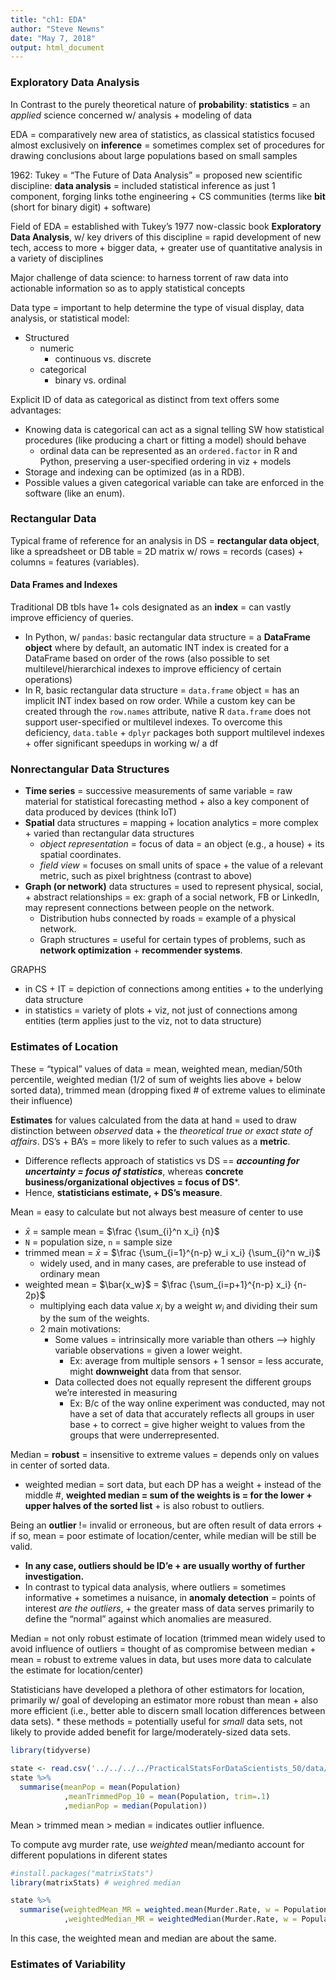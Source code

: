 ```yaml
---
title: "ch1: EDA"
author: "Steve Newns"
date: "May 7, 2018"
output: html_document
---
```


### Exploratory Data Analysis

In Contrast to the purely theoretical nature of **probability**: **statistics** = an *applied* science concerned w/ analysis + modeling of data

EDA = comparatively new area of statistics, as classical statistics focused almost exclusively on **inference** = sometimes complex set of procedures for drawing conclusions about large populations based on small samples

1962: Tukey = “The Future of Data Analysis” = proposed new scientific discipline: **data analysis** = included statistical inference as just 1 component, forging links tothe engineering + CS communities (terms like **bit** (short for binary digit) + software)

Field of EDA = established with Tukey’s 1977 now-classic book **Exploratory Data Analysis**, w/ key drivers of this discipline = rapid development of new tech, access to more + bigger data, + greater use of quantitative analysis in a variety of disciplines

Major challenge of data science: to harness torrent of raw data into actionable information so as to apply statistical concepts

Data type = important to help determine the type of visual display, data analysis, or statistical model:

* Structured
  * numeric
    * continuous vs. discrete
  * categorical
    * binary vs. ordinal
    
Explicit ID of data as categorical as distinct from text offers some advantages:

* Knowing data is categorical can act as a signal telling SW how statistical procedures (like producing a chart or fitting a model) should behave
  * ordinal data can be represented as an `ordered.factor` in R and Python, preserving a user-specified ordering in viz + models
* Storage and indexing can be optimized (as in a RDB).
* Possible values a given categorical variable can take are enforced in the software (like an enum).

### Rectangular Data

Typical frame of reference for an analysis in DS = **rectangular data object**, like a spreadsheet or DB table = 2D matrix w/ rows = records (cases) + columns = features (variables).

#### Data Frames and Indexes
Traditional DB tbls have 1+ cols designated as an **index** = can vastly improve efficiency of queries. 

* In Python, w/ `pandas`: basic rectangular data structure = a **DataFrame object** where by default, an automatic INT index is created for a DataFrame based on order of the rows (also possible to set multilevel/hierarchical indexes to improve efficiency of certain operations)
* In R, basic rectangular data structure = `data.frame` object =  has an implicit INT index based on row order. While a custom key can
be created through the `row.names` attribute, native R `data.frame` does not support user-specified or multilevel indexes. To overcome this deficiency, `data.table` + `dplyr` packages both support multilevel indexes + offer significant speedups in working w/ a df 

### Nonrectangular Data Structures

* **Time series** = successive measurements of same variable = raw material for statistical forecasting method + also a key component of
data produced by devices (think IoT)
* **Spatial** data structures = mapping + location analytics = more complex + varied than rectangular data structures 
  * *object representation* = focus of data = an object (e.g., a house) + its spatial coordinates.
  * *field view*  = focuses on small units of space + the value of a relevant metric, such as pixel brightness (contrast to above)
* **Graph (or network)** data structures = used to represent physical, social, + abstract relationships = ex: graph of a social network, FB or LinkedIn, may represent connections between people on the network.
  * Distribution hubs connected by roads = example of a physical network.
  * Graph structures = useful for certain types of problems, such as **network optimization** + **recommender systems**.

GRAPHS

* in CS + IT = depiction of connections among entities + to the underlying data structure
* in statistics = variety of plots + viz, not just of connections among entities (term applies just to the viz, not to data structure)

### Estimates of Location

These = "typical" values of data = mean, weighted mean, median/50th percentile, weighted median (1/2 of sum of weights lies above + below sorted data), trimmed mean (dropping fixed # of extreme values to eliminate their influence)

**Estimates** for values calculated from the data at hand = used to draw distinction between *observed* data + the *theoretical true or exact state of affairs*. DS's + BA's = more likely to refer to such values as a **metric**.
  
* Difference reflects approach of statistics vs DS == ***accounting for uncertainty = focus of statistics***, whereas **concrete business/organizational objectives = focus of DS***. 
* Hence, **statisticians estimate, + DS's measure**.

Mean = easy to calculate but not always best measure of center to use 

  * $\bar{x}$ = sample mean = $\frac {\sum_{i}^n x_i} {n}$
  * `N` = population size, `n` = sample size
  * trimmed mean = $\bar{x}$ = $\frac {\sum_{i=1}^{n-p} w_i x_i} {\sum_{i}^n w_i}$
    * widely used, and in many cases, are preferable to use instead of ordinary mean
  * weighted mean = $\bar{x_w}$ = $\frac {\sum_{i=p+1}^{n-p} x_i} {n-2p}$
    * multiplying each data value $x_i$ by a weight $w_i$  and dividing their sum by the sum of the weights.
    * 2 main motivations:
      * Some values = intrinsically more variable than others --> highly variable observations = given a lower weight. 
        * Ex: average from multiple sensors + 1 sensor = less accurate, might **downweight** data from that sensor.
      * Data collected does not equally represent the different groups we're interested in measuring
        * Ex: B/c of the way online experiment was conducted, may not have a set of data that accurately reflects all groups in user base + to correct = give higher weight to values from the groups that were underrepresented.
        
Median = **robust** = insensitive to extreme values = depends only on values in center of sorted data.

  * weighted median = sort data, but each DP has a weight + instead of the middle #, **weighted median = sum of the weights is = for the lower + upper halves of the sorted list** + is also robust to outliers.
  
Being an **outlier** != invalid or erroneous, but are often result of data errors + if so, mean = poor estimate of location/center, while median will be still be valid. 

  * **In any case, outliers should be ID'e + are usually worthy of further investigation.**
  * In contrast to typical data analysis, where outliers = sometimes informative + sometimes a nuisance, in **anomaly detection** = points of interest *are the outliers*, + the greater mass of data serves primarily to define the “normal” against which anomalies are measured.

Median = not only robust estimate of location (trimmed mean widely used to avoid influence of outliers = thought of as compromise between median + mean = robust to extreme values in data, but uses more data to calculate the estimate for location/center)

Statisticians have developed a plethora of other estimators for location, primarily w/ goal of developing an estimator more robust than mean + also more efficient (i.e., better able to discern small location differences between data sets). 
  * these methods = potentially useful for *small* data sets, not likely to provide added benefit for large/moderately-sized data sets.

```r
library(tidyverse)

state <- read.csv('../../../../PracticalStatsForDataScientists_50/data/state.csv')
state %>%
  summarise(meanPop = mean(Population)
            ,meanTrimmedPop_10 = mean(Population, trim=.1)
            ,medianPop = median(Population))
```
Mean > trimmed mean > median = indicates outlier influence.


To compute avg murder rate, use *weighted* mean/medianto account for different populations in diferent states
```r
#install.packages("matrixStats")
library(matrixStats) # weighred median

state %>%
  summarise(weightedMean_MR = weighted.mean(Murder.Rate, w = Population)
            ,weightedMedian_MR = weightedMedian(Murder.Rate, w = Population))
```

In this case, the weighted mean and median are about the same.

### Estimates of Variability